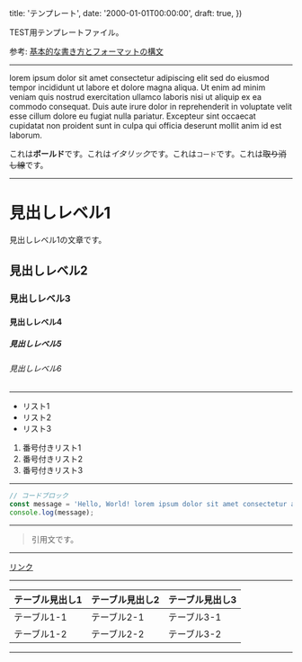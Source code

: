 
  title: 'テンプレート',
  date: '2000-01-01T00:00:00',
  draft: true,
})

TEST用テンプレートファイル。

参考: [基本的な書き方とフォーマットの構文](https://docs.github.com/ja/get-started/writing-on-github/getting-started-with-writing-and-formatting-on-github/basic-writing-and-formatting-syntax)

---

lorem ipsum dolor sit amet consectetur adipiscing elit sed do eiusmod tempor incididunt ut labore et dolore magna aliqua. Ut enim ad minim veniam quis nostrud exercitation ullamco laboris nisi ut aliquip ex ea commodo consequat. Duis aute irure dolor in reprehenderit in voluptate velit esse cillum dolore eu fugiat nulla pariatur. Excepteur sint occaecat cupidatat non proident sunt in culpa qui officia deserunt mollit anim id est laborum.

これは**ボールド**です。これは*イタリック*です。これは`コード`です。これは~~取り消し線~~です。

---

# 見出しレベル1

見出しレベル1の文章です。

## 見出しレベル2

### 見出しレベル3

#### 見出しレベル4

##### 見出しレベル5

###### 見出しレベル6

---

- リスト1
- リスト2
- リスト3

1. 番号付きリスト1
2. 番号付きリスト2
3. 番号付きリスト3

---

```ts
// コードブロック
const message = 'Hello, World! lorem ipsum dolor sit amet consectetur adipiscing elit sed do eiusmod tempor incididunt ut labore et dolore magna aliqua.';
console.log(message);
```

---

> 引用文です。

---

[リンク](#top)

---

| テーブル見出し1 | テーブル見出し2 | テーブル見出し3 |
| -------- | -------- | -------- |
| テーブル1-1 | テーブル2-1 | テーブル3-1 |
| テーブル1-2 | テーブル2-2 | テーブル3-2 |

---